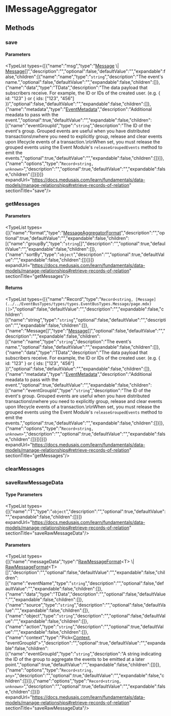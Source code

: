 
# IMessageAggregator

## Methods

### save

#### Parameters

<TypeList types={[{"name":"msg","type":"[Message](../../EventBusTypes/types/types.EventBusTypes.Message/page.mdx) \\| [Message](../../EventBusTypes/types/types.EventBusTypes.Message/page.mdx)[]","description":"","optional":false,"defaultValue":"","expandable":false,"children":[{"name":"name","type":"`string`","description":"The event's name.","optional":false,"defaultValue":"","expandable":false,"children":[]},{"name":"data","type":"TData","description":"The data payload that subscribers receive. For example, the ID or IDs of the created user. (e.g. &#123; id: \"123\" &#125; or &#123; ids: [\"123\", \"456\"] &#125;)","optional":false,"defaultValue":"","expandable":false,"children":[]},{"name":"metadata","type":"[EventMetadata](../../EventBusTypes/types/types.EventBusTypes.EventMetadata/page.mdx)","description":"Additional meadata to pass with the event.","optional":true,"defaultValue":"","expandable":false,"children":[{"name":"eventGroupId","type":"`string`","description":"The ID of the event's group. Grouped events are useful when you have distributed transactions\nwhere you need to explicitly group, release and clear events upon lifecycle events of a transaction.\n\nWhen set, you must release the grouped events using the Event Module's `releaseGroupedEvents` method to emit the events.","optional":true,"defaultValue":"","expandable":false,"children":[]}]},{"name":"options","type":"`Record<string, unknown>`","description":"","optional":true,"defaultValue":"","expandable":false,"children":[]}]}]} expandUrl="https://docs.medusajs.com/learn/fundamentals/data-models/manage-relationships#retrieve-records-of-relation" sectionTitle="save"/>

### getMessages

#### Parameters

<TypeList types={[{"name":"format","type":"[MessageAggregatorFormat](../types.MessageAggregatorFormat/page.mdx)","description":"","optional":true,"defaultValue":"","expandable":false,"children":[{"name":"groupBy","type":"`string`[]","description":"","optional":true,"defaultValue":"","expandable":false,"children":[]},{"name":"sortBy","type":"`object`","description":"","optional":true,"defaultValue":"","expandable":false,"children":[]}]}]} expandUrl="https://docs.medusajs.com/learn/fundamentals/data-models/manage-relationships#retrieve-records-of-relation" sectionTitle="getMessages"/>

#### Returns

<TypeList types={[{"name":"Record","type":"`Record<string, [Message](../../EventBusTypes/types/types.EventBusTypes.Message/page.mdx)[]>`","optional":false,"defaultValue":"","description":"","expandable":false,"children":[{"name":"string","type":"`string`","optional":false,"defaultValue":"","description":"","expandable":false,"children":[]},{"name":"Message[]","type":"[Message](../../EventBusTypes/types/types.EventBusTypes.Message/page.mdx)[]","optional":false,"defaultValue":"","description":"","expandable":false,"children":[{"name":"name","type":"`string`","description":"The event's name.","optional":false,"defaultValue":"","expandable":false,"children":[]},{"name":"data","type":"TData","description":"The data payload that subscribers receive. For example, the ID or IDs of the created user. (e.g. &#123; id: \"123\" &#125; or &#123; ids: [\"123\", \"456\"] &#125;)","optional":false,"defaultValue":"","expandable":false,"children":[]},{"name":"metadata","type":"[EventMetadata](../../EventBusTypes/types/types.EventBusTypes.EventMetadata/page.mdx)","description":"Additional meadata to pass with the event.","optional":true,"defaultValue":"","expandable":false,"children":[{"name":"eventGroupId","type":"`string`","description":"The ID of the event's group. Grouped events are useful when you have distributed transactions\nwhere you need to explicitly group, release and clear events upon lifecycle events of a transaction.\n\nWhen set, you must release the grouped events using the Event Module's `releaseGroupedEvents` method to emit the events.","optional":true,"defaultValue":"","expandable":false,"children":[]}]},{"name":"options","type":"`Record<string, unknown>`","description":"","optional":true,"defaultValue":"","expandable":false,"children":[]}]}]}]} expandUrl="https://docs.medusajs.com/learn/fundamentals/data-models/manage-relationships#retrieve-records-of-relation" sectionTitle="getMessages"/>

### clearMessages

### saveRawMessageData

#### Type Parameters

<TypeList types={[{"name":"T","type":"`object`","description":"","optional":true,"defaultValue":"","expandable":false,"children":[]}]} expandUrl="https://docs.medusajs.com/learn/fundamentals/data-models/manage-relationships#retrieve-records-of-relation" sectionTitle="saveRawMessageData"/>

#### Parameters

<TypeList types={[{"name":"messageData","type":"[RawMessageFormat](../../EventBusTypes/types/types.EventBusTypes.RawMessageFormat/page.mdx)&#60;T&#62; \\| [RawMessageFormat](../../EventBusTypes/types/types.EventBusTypes.RawMessageFormat/page.mdx)&#60;T&#62;[]","description":"","optional":false,"defaultValue":"","expandable":false,"children":[{"name":"eventName","type":"`string`","description":"","optional":false,"defaultValue":"","expandable":false,"children":[]},{"name":"data","type":"TData","description":"","optional":false,"defaultValue":"","expandable":false,"children":[]},{"name":"source","type":"`string`","description":"","optional":false,"defaultValue":"","expandable":false,"children":[]},{"name":"object","type":"`string`","description":"","optional":false,"defaultValue":"","expandable":false,"children":[]},{"name":"action","type":"`string`","description":"","optional":true,"defaultValue":"","expandable":false,"children":[]},{"name":"context","type":"Pick&#60;[Context](../types.Context/page.mdx), \"eventGroupId\"&#62;","description":"","optional":true,"defaultValue":"","expandable":false,"children":[{"name":"eventGroupId","type":"`string`","description":"A string indicating the ID of the group to aggregate the events to be emitted at a later point.","optional":true,"defaultValue":"","expandable":false,"children":[]}]},{"name":"options","type":"`Record<string, any>`","description":"","optional":true,"defaultValue":"","expandable":false,"children":[]}]},{"name":"options","type":"`Record<string, unknown>`","description":"","optional":true,"defaultValue":"","expandable":false,"children":[]}]} expandUrl="https://docs.medusajs.com/learn/fundamentals/data-models/manage-relationships#retrieve-records-of-relation" sectionTitle="saveRawMessageData"/>

